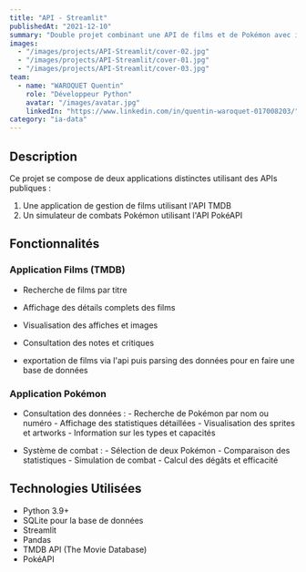 ```yaml
---
title: "API - Streamlit"
publishedAt: "2021-12-10"
summary: "Double projet combinant une API de films et de Pokémon avec interfaces Streamlit"
images:
  - "/images/projects/API-Streamlit/cover-02.jpg"
  - "/images/projects/API-Streamlit/cover-01.jpg"
  - "/images/projects/API-Streamlit/cover-03.jpg"
team:
  - name: "WAROQUET Quentin"
    role: "Développeur Python"
    avatar: "/images/avatar.jpg"
    linkedIn: "https://www.linkedin.com/in/quentin-waroquet-017008203/"
category: "ia-data"
---
```


## Description

Ce projet se compose de deux applications distinctes utilisant des APIs publiques :
1. Une application de gestion de films utilisant l'API TMDB
2. Un simulateur de combats Pokémon utilisant l'API PokéAPI

## Fonctionnalités

### Application Films (TMDB)

  - Recherche de films par titre
  - Affichage des détails complets des films
  - Visualisation des affiches et images
  - Consultation des notes et critiques

  - exportation de films via l'api puis parsing des données pour en faire une base de données

### Application Pokémon

- Consultation des données :
      - Recherche de Pokémon par nom ou numéro
      - Affichage des statistiques détaillées
      - Visualisation des sprites et artworks
      - Information sur les types et capacités

- Système de combat :
      - Sélection de deux Pokémon
      - Comparaison des statistiques
      - Simulation de combat
      - Calcul des dégâts et efficacité


## Technologies Utilisées

  - Python 3.9+
  - SQLite pour la base de données
  - Streamlit
  - Pandas
  - TMDB API (The Movie Database)
  - PokéAPI

